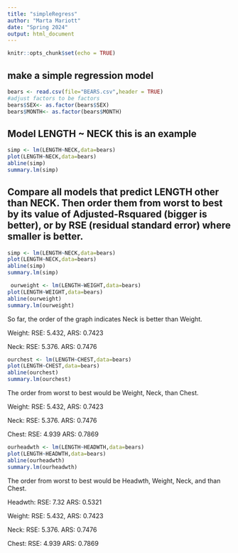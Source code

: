 ```yaml
---
title: "simpleRegress"
author: "Marta Mariott"
date: "Spring 2024"
output: html_document
---
```


```r
knitr::opts_chunk$set(echo = TRUE)
```

## make a simple regression model

```r
bears <- read.csv(file="BEARS.csv",header = TRUE)
#adjust factors to be factors
bears$SEX<- as.factor(bears$SEX)
bears$MONTH<- as.factor(bears$MONTH)
```

## Model LENGTH ~ NECK  this is an example  

```r
simp <- lm(LENGTH~NECK,data=bears)
plot(LENGTH~NECK,data=bears)
abline(simp)
summary.lm(simp)
```


## Compare all models that predict LENGTH other than NECK. Then order them from worst to best by its value of Adjusted-Rsquared (bigger is better), or by RSE (residual standard error) where smaller is better. 
```r
simp <- lm(LENGTH~NECK,data=bears)
plot(LENGTH~NECK,data=bears)
abline(simp)
summary.lm(simp)
```

```r
 ourweight <- lm(LENGTH~WEIGHT,data=bears)
plot(LENGTH~WEIGHT,data=bears)
abline(ourweight)
summary.lm(ourweight)
```
So far, the order of the graph indicates Neck is better than Weight.

Weight: RSE: 5.432, ARS: 0.7423

Neck: RSE: 5.376. ARS: 0.7476
```r
ourchest <- lm(LENGTH~CHEST,data=bears)
plot(LENGTH~CHEST,data=bears)
abline(ourchest)
summary.lm(ourchest)
```
The order from worst to best would be Weight, Neck, than Chest.

Weight: RSE: 5.432, ARS: 0.7423

Neck: RSE: 5.376. ARS: 0.7476

Chest: RSE: 4.939 ARS: 0.7869

```r
ourheadwth <- lm(LENGTH~HEADWTH,data=bears)
plot(LENGTH~HEADWTH,data=bears)
abline(ourheadwth)
summary.lm(ourheadwth)
```
The order from worst to best would be Headwth, Weight, Neck, and than Chest.

Headwth: RSE: 7.32 ARS: 0.5321

Weight: RSE: 5.432, ARS: 0.7423

Neck: RSE: 5.376. ARS: 0.7476

Chest: RSE: 4.939 ARS: 0.7869

